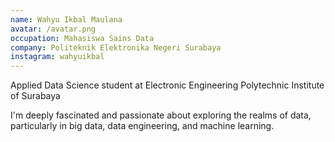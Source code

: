 ```yaml
---
name: Wahyu Ikbal Maulana
avatar: /avatar.png
occupation: Mahasiswa Sains Data
company: Politeknik Elektronika Negeri Surabaya
instagram: wahyuikbal
---
```


Applied Data Science student at Electronic Engineering Polytechnic Institute of Surabaya

I'm deeply fascinated and passionate about exploring the realms of data, particularly in big data, data engineering, and machine learning.
